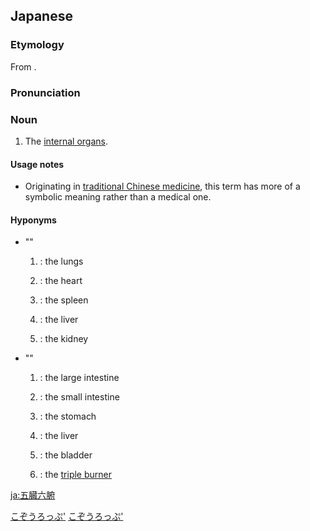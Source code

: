==Japanese==
{{wikipedia|lang=ja}}
{{ja-kanjitab|yomi=o|ご|ぞう|ろく|k3=ろっ|ふ|k4=ぷ|r=y}}

===Etymology===
From {{etyl|zhx|ja}} {{m|zh|五臟六腑}}.

===Pronunciation===
{{ja-pron|ごぞうろっぷ|y=o}}

===Noun===
{{ja-noun|ごぞうろっぷ}}

# The [[internal organ]]s.

====Usage notes====
* Originating in [[traditional Chinese medicine]], this term has more of a symbolic meaning rather than a medical one.

====Hyponyms====
* "{{lang|ja|五臓}}"
*# {{ja-r|肺臓|はいぞう}}: the lungs
*# {{ja-r|心臓|しんぞう}}: the heart
*# {{ja-r|脾臓|ひぞう}}: the spleen
*# {{ja-r|肝臓|かんぞう}}: the liver
*# {{ja-r|腎臓|じんぞう}}: the kidney
* "{{lang|ja|六腑}}"
*# {{ja-r|大腸|だいちょう}}: the large intestine
*# {{ja-r|小腸|しょうちょう}}: the small intestine
*# {{ja-r|胃|い}}: the stomach
*# {{ja-r|胆|きも}}: the liver
*# {{ja-r|膀胱|ぼうこう}}: the bladder
*# {{ja-r|三焦|さんしょう}}: the [[triple burner]]

[[Category:ja:Anatomy|こぞうろっぷ']]
[[Category:Yojijukugo|こぞうろっぷ']]

[[ja:五臓六腑]]